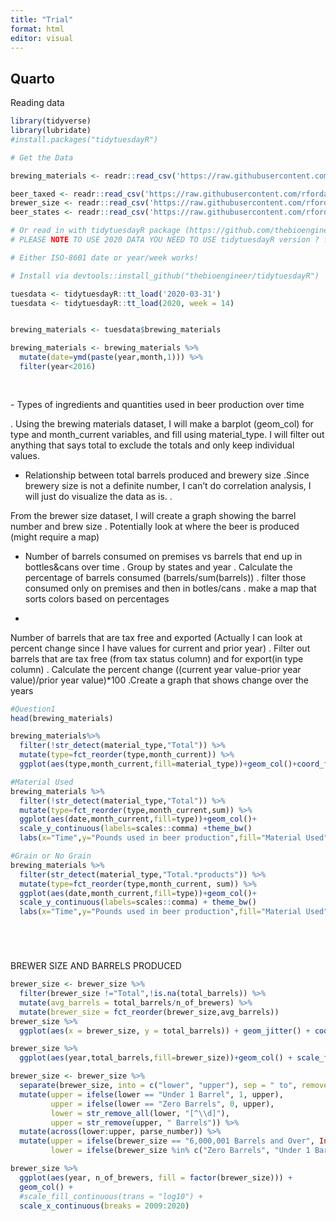 ```yaml
---
title: "Trial"
format: html
editor: visual
---
```


## Quarto

Reading data

```r
library(tidyverse)
library(lubridate)
#install.packages("tidytuesdayR")
```

```r



# Get the Data

brewing_materials <- readr::read_csv('https://raw.githubusercontent.com/rfordatascience/tidytuesday/master/data/2020/2020-03-31/brewing_materials.csv')

beer_taxed <- readr::read_csv('https://raw.githubusercontent.com/rfordatascience/tidytuesday/master/data/2020/2020-03-31/beer_taxed.csv')
brewer_size <- readr::read_csv('https://raw.githubusercontent.com/rfordatascience/tidytuesday/master/data/2020/2020-03-31/brewer_size.csv')
beer_states <- readr::read_csv('https://raw.githubusercontent.com/rfordatascience/tidytuesday/master/data/2020/2020-03-31/beer_states.csv')

# Or read in with tidytuesdayR package (https://github.com/thebioengineer/tidytuesdayR)
# PLEASE NOTE TO USE 2020 DATA YOU NEED TO USE tidytuesdayR version ? from GitHub

# Either ISO-8601 date or year/week works!

# Install via devtools::install_github("thebioengineer/tidytuesdayR")

tuesdata <- tidytuesdayR::tt_load('2020-03-31')
tuesdata <- tidytuesdayR::tt_load(2020, week = 14)


brewing_materials <- tuesdata$brewing_materials

brewing_materials <- brewing_materials %>%
  mutate(date=ymd(paste(year,month,1))) %>%
  filter(year<2016)
  
  
```

\- Types of ingredients and quantities used in beer production over time

. Using the brewing materials dataset, I will make a barplot (geom_col) for type and month_current variables, and fill using material_type. I will filter out anything that says total to exclude the totals and only keep individual values.

-   Relationship between total barrels produced and brewery size .Since brewery size is not a definite number, I can't do correlation analysis, I will just do visualize the data as is. .

From the brewer size dataset, I will create a graph showing the barrel number and brew size . Potentially look at where the beer is produced (might require a map)

-   Number of barrels consumed on premises vs barrels that end up in bottles&cans over time . Group by states and year . Calculate the percentage of barrels consumed (barrels/sum(barrels)) . filter those consumed only on premises and then in botles/cans . make a map that sorts colors based on percentages

-   

Number of barrels that are tax free and exported (Actually I can look at percent change since I have values for current and prior year) . Filter out barrels that are tax free (from tax status column) and for export(in type column) . Calculate the percent change ((current year value-prior year value)/prior year value)\*100 .Create a graph that shows change over the years

```r
#Question1
head(brewing_materials)

brewing_materials%>% 
  filter(!str_detect(material_type,"Total")) %>% 
  mutate(type=fct_reorder(type,month_current)) %>% 
  ggplot(aes(type,month_current,fill=material_type))+geom_col()+coord_flip()

#Material Used
brewing_materials %>%
  filter(!str_detect(material_type,"Total")) %>% 
  mutate(type=fct_reorder(type,month_current,sum)) %>% 
  ggplot(aes(date,month_current,fill=type))+geom_col()+
  scale_y_continuous(labels=scales::comma) +theme_bw()
  labs(x="Time",y="Pounds used in beer production",fill="Material Used")

#Grain or No Grain
brewing_materials %>%
  filter(str_detect(material_type,"Total.*products")) %>% 
  mutate(type=fct_reorder(type,month_current, sum)) %>% 
  ggplot(aes(date,month_current,fill=type))+geom_col()+
  scale_y_continuous(labels=scales::comma) + theme_bw()
  labs(x="Time",y="Pounds used in beer production",fill="Material Used")






```

BREWER SIZE AND BARRELS PRODUCED

```r
brewer_size <- brewer_size %>% 
  filter(brewer_size !="Total",!is.na(total_barrels)) %>% 
  mutate(avg_barrels = total_barrels/n_of_brewers) %>%
  mutate(brewer_size = fct_reorder(brewer_size,avg_barrels))
brewer_size %>%
  ggplot(aes(x = brewer_size, y = total_barrels)) + geom_jitter() + coord_flip()

brewer_size %>% 
  ggplot(aes(year,total_barrels,fill=brewer_size))+geom_col() + scale_fill_viridis_d()

brewer_size <- brewer_size %>%
  separate(brewer_size, into = c("lower", "upper"), sep = " to", remove = F) %>%
  mutate(upper = ifelse(lower == "Under 1 Barrel", 1, upper),
         upper = ifelse(lower == "Zero Barrels", 0, upper),
         lower = str_remove_all(lower, "[^\\d]"),
         upper = str_remove(upper, " Barrels")) %>%
  mutate(across(lower:upper, parse_number)) %>%
  mutate(upper = ifelse(brewer_size == "6,000,001 Barrels and Over", Inf, upper),
         lower = ifelse(brewer_size %in% c("Zero Barrels", "Under 1 Barrel"), 0, lower))

brewer_size %>%
  ggplot(aes(year, n_of_brewers, fill = factor(brewer_size))) +
  geom_col() +
  #scale_fill_continuous(trans = "log10") + 
  scale_x_continuous(breaks = 2009:2020)
```
